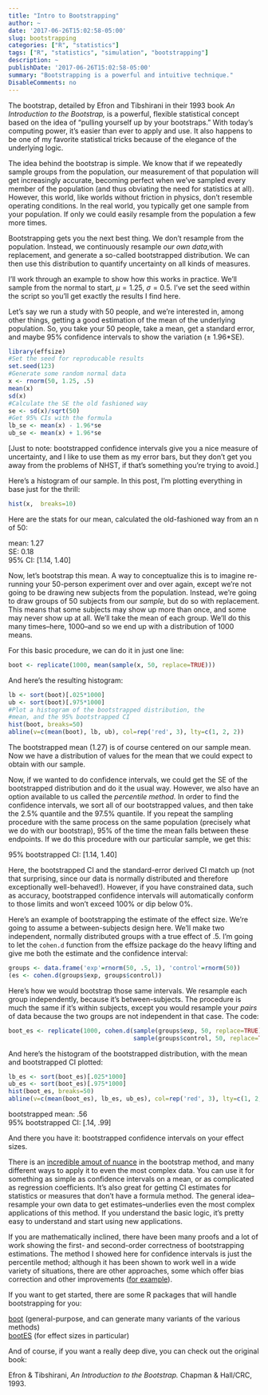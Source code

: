 ```yaml
---
title: "Intro to Bootstrapping"
author: ~
date: '2017-06-26T15:02:58-05:00'
slug: bootstrapping
categories: ["R", "statistics"]
tags: ["R", "statistics", "simulation", "bootstrapping"]
description: ~
publishDate: '2017-06-26T15:02:58-05:00'
summary: "Bootstrapping is a powerful and intuitive technique."
DisableComments: no
---
```


The bootstrap, detailed by Efron and Tibshirani in their 1993 book *An Introduction to the Bootstrap,* is a powerful, flexible statistical concept based on the idea of "pulling yourself up by your bootstraps." With today's computing power, it's easier than ever to apply and use. It also happens to be one of my favorite statistical tricks because of the elegance of the underlying logic.

The idea behind the bootstrap is simple. We know that if we repeatedly sample groups from the population, our measurement of that population will get increasingly accurate, becoming perfect when we've sampled every member of the population (and thus obviating the need for statistics at all). However, this world, like worlds without friction in physics, don't resemble operating conditions. In the real world, you typically get one sample from your population. If only we could easily resample from the population a few more times.

Bootstrapping gets you the next best thing. We don't resample from the population. Instead, we continuously resample *our own data*,with replacement, and generate a so-called bootstrapped distribution. We can then use this distribution to quantify uncertainty on all kinds of measures.

I'll work through an example to show how this works in practice. We'll sample from the normal to start, $\mu = 1.25$, $\sigma = 0.5$. I've set the seed within the script so you'll get exactly the results I find here.

Let's say we run a study with 50 people, and we're interested in, among other things, getting a good estimation of the mean of the underlying population. So, you take your 50 people, take a mean, get a standard error, and maybe 95% confidence intervals to show the variation (± 1.96*SE).

```r
library(effsize)
#Set the seed for reproducable results
set.seed(123)
#Generate some random normal data
x <- rnorm(50, 1.25, .5)
mean(x)
sd(x)
#Calculate the SE the old fashioned way
se <- sd(x)/sqrt(50)
#Get 95% CIs with the formula
lb_se <- mean(x) - 1.96*se
ub_se <- mean(x) + 1.96*se

```


[Just to note: bootstrapped confidence intervals give you a nice measure of uncertainty, and I like to use them as my error bars, but they don't get you away from the problems of NHST, if that's something you're trying to avoid.]

Here's a histogram of our sample. In this post, I'm plotting everything in base just for the thrill:

```r
hist(x,  breaks=10)
```


Here are the stats for our mean, calculated the old-fashioned way from an n of 50:

mean: 1.27  
SE: 0.18  
95% CI: [1.14, 1.40]

Now, let's bootstrap this mean. A way to conceptualize this is to imagine re-running your 50-person experiment over and over again, except we're not going to be drawing new subjects from the population. Instead, we're going to draw groups of 50 subjects from our *sample,* but do so with replacement. This means that some subjects may show up more than once, and some may never show up at all. We'll take the mean of each group. We'll do this many times--here, 1000--and so we end up with a distribution of 1000 means.

For this basic procedure, we can do it in just one line:

```r
boot <- replicate(1000, mean(sample(x, 50, replace=TRUE)))
```

And here's the resulting histogram:

```r
lb <- sort(boot)[.025*1000]
ub <- sort(boot)[.975*1000]
#Plot a histogram of the bootstrapped distribution, the
#mean, and the 95% bootstrapped CI
hist(boot, breaks=50)
abline(v=c(mean(boot), lb, ub), col=rep('red', 3), lty=c(1, 2, 2))
```


The bootstrapped mean (1.27) is of course centered on our sample mean. Now we have a distribution of values for the mean that we could expect to obtain with our sample.

Now, if we wanted to do confidence intervals, we could get the SE of the bootstrapped distribution and do it the usual way. However, we also have an option available to us called the *percentile method.* In order to find the confidence intervals, we sort all of our bootstrapped values, and then take the 2.5% quantile and the 97.5% quantile. If you repeat the sampling procedure with the same process on the same population (precisely what we do with our bootstrap), 95% of the time the mean falls between these endpoints. If we do this procedure with our particular sample, we get this:

95% bootstrapped CI: [1.14, 1.40]

Here, the bootstrapped CI and the standard-error derived CI match up (not that surprising, since our data is normally distributed and therefore exceptionally well-behaved!). However, if you have constrained data, such as accuracy, bootstrapped confidence intervals will automatically conform to those limits and won't exceed 100% or dip below 0%.

Here's an example of bootstrapping the estimate of the effect size. We're going to assume a between-subjects design here. We'll make two independent, normally distributed groups with a true effect of .5. I'm going to let the `cohen.d` function from the effsize package do the heavy lifting and give me both the estimate and the confidence interval:

```r
groups <- data.frame('exp'=rnorm(50, .5, 1), 'control'=rnorm(50))
(es <- cohen.d(groups$exp, groups$control))
```

Here's how we would bootstrap those same intervals. We resample each group independently, because it's between-subjects. The procedure is much the same if it's within subjects, except you would resample your *pairs* of data because the two groups are not independent in that case. The code:

```r
boot_es <- replicate(1000, cohen.d(sample(groups$exp, 50, replace=TRUE), 
                                   sample(groups$control, 50, replace=TRUE))$estimate)
```

And here's the histogram of the bootstrapped distribution, with the mean and bootstrapped CI plotted:

```r
lb_es <- sort(boot_es)[.025*1000]
ub_es <- sort(boot_es)[.975*1000]
hist(boot_es, breaks=50)
abline(v=c(mean(boot_es), lb_es, ub_es), col=rep('red', 3), lty=c(1, 2, 2))
```

bootstrapped mean: .56  
95% bootstrapped CI: [.14, .99]

And there you have it: bootstrapped confidence intervals on your effect sizes.

There is an [incredible amout of nuance](https://en.wikipedia.org/wiki/Bootstrapping_(statistics)) in the bootstrap method, and many different ways to apply it to even the most complex data. You can use it for something as simple as confidence intervals on a mean, or as complicated as regression coefficients. It's also great for getting CI estimates for statistics or measures that don't have a formula method. The general idea--resample your own data to get estimates--underlies even the most complex applications of this method. If you understand the basic logic, it's pretty easy to understand and start using new applications.

If you are mathematically inclined, there have been many proofs and a lot of work showing the first- and second-order correctness of bootstrapping estimations. The method I showed here for confidence intervals is just the percentile method; although it has been shown to work well in a wide variety of situations, there are other approaches, some which offer bias correction and other improvements ([for example](http://www-rohan.sdsu.edu/~babailey/stat672/BCa.pdf)).

If you want to get started, there are some R packages that will handle bootstrapping for you:

[boot](https://cran.r-project.org/web/packages/boot/boot.pdf) (general-purpose, and can generate many variants of the various methods)  
[bootES](https://cran.r-project.org/web/packages/bootES/bootES.pdf) (for effect sizes in particular)

And of course, if you want a really deep dive, you can check out the original book:

Efron & Tibshirani, *An Introduction to the Bootstrap.* Chapman & Hall/CRC, 1993.